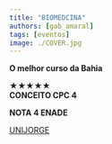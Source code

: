 ```yaml
---
title: "BIOMEDCINA"
authors: [gab_amaral]
tags: [eventos]
image: ./COVER.jpg
---
```


**O melhor curso da Bahia**

★★★★★  
**CONCEITO CPC 4**

**NOTA 4 ENADE**

[UNIJORGE](https://www.instagram.com/p/DJScbfAxO-Q/?igsh=ajVrcWp6a3FhcGNk)